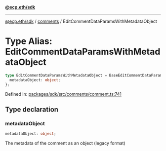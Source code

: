 [**@ecp.eth/sdk**](../../index.mdx)

***

[@ecp.eth/sdk](/sdk-reference/index.mdx) / [comments](/sdk-reference/comments/index.mdx) / EditCommentDataParamsWithMetadataObject

# Type Alias: EditCommentDataParamsWithMetadataObject

```ts
type EditCommentDataParamsWithMetadataObject = BaseEditCommentDataParams & {
  metadataObject: object;
};
```

Defined in: [packages/sdk/src/comments/comment.ts:741](https://github.com/ecp-eth/comments-monorepo/blob/main/packages/sdk/src/comments/comment.ts#L741)

## Type declaration

### metadataObject

```ts
metadataObject: object;
```

The metadata of the comment as an object (legacy format)

